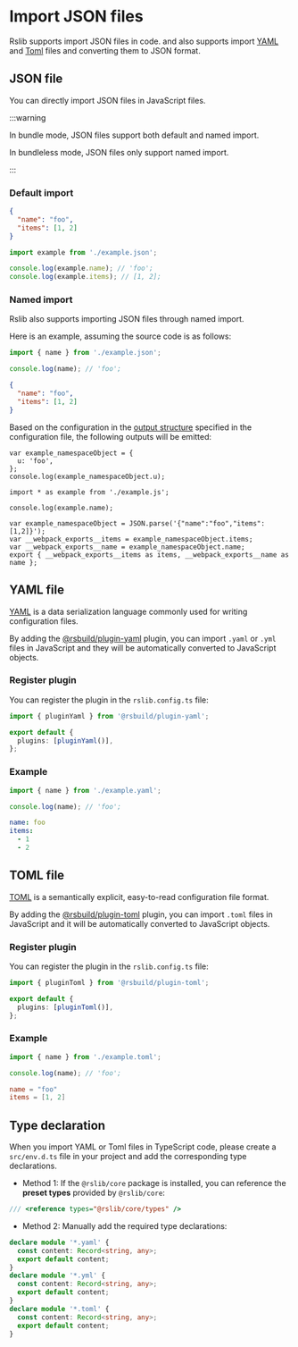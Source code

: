 # Import JSON files

Rslib supports import JSON files in code. and also supports import [YAML](https://yaml.org/) and [Toml](https://toml.io/en/) files and converting them to JSON format.

## JSON file

You can directly import JSON files in JavaScript files.

:::warning

In bundle mode, JSON files support both default and named import.

In bundleless mode, JSON files only support named import.

:::

### Default import

```json title="example.json"
{
  "name": "foo",
  "items": [1, 2]
}
```

```js title="index.js"
import example from './example.json';

console.log(example.name); // 'foo';
console.log(example.items); // [1, 2];
```

### Named import

Rslib also supports importing JSON files through named import.

Here is an example, assuming the source code is as follows:


<Tabs>
  <Tab label="src/index.ts">

```js
import { name } from './example.json';

console.log(name); // 'foo';
```

  </Tab>
  <Tab label="src/example.json">

```json
{
  "name": "foo",
  "items": [1, 2]
}
```

  </Tab>
</Tabs>

Based on the configuration in the [output structure](/guide/basic/output-structure) specified in the configuration file, the following outputs will be emitted:

<Tabs>
<Tab label="bundle">
<Tabs>
  <Tab label="dist/index.js">

```tsx
var example_namespaceObject = {
  u: 'foo',
};
console.log(example_namespaceObject.u);
```

  </Tab>
</Tabs>
</Tab>

<Tab label="bundleless">

<Tabs>
  <Tab label="dist/index.js">

```tsx
import * as example from './example.js';

console.log(example.name);
```

  </Tab>
  <Tab label="dist/example.js">

```tsx
var example_namespaceObject = JSON.parse('{"name":"foo","items":[1,2]}');
var __webpack_exports__items = example_namespaceObject.items;
var __webpack_exports__name = example_namespaceObject.name;
export { __webpack_exports__items as items, __webpack_exports__name as name };
```

  </Tab>
</Tabs>
</Tab>

</Tabs>

## YAML file

[YAML](https://yaml.org/) is a data serialization language commonly used for writing configuration files.

By adding the [@rsbuild/plugin-yaml](https://github.com/rspack-contrib/rsbuild-plugin-yaml) plugin, you can import `.yaml` or `.yml` files in JavaScript and they will be automatically converted to JavaScript objects.


<PackageManagerTabs command="add @rsbuild/plugin-yaml -D" />

### Register plugin

You can register the plugin in the `rslib.config.ts` file:

```ts title="rslib.config.ts"
import { pluginYaml } from '@rsbuild/plugin-yaml';

export default {
  plugins: [pluginYaml()],
};
```

### Example

<Tabs>
  <Tab label="src/index.ts">

```js
import { name } from './example.yaml';

console.log(name); // 'foo';
```

  </Tab>
  <Tab label="src/example.yaml">

```yaml
name: foo
items:
  - 1
  - 2
```

  </Tab>
</Tabs>

## TOML file

[TOML](https://toml.io/) is a semantically explicit, easy-to-read configuration file format.

By adding the [@rsbuild/plugin-toml](https://github.com/rspack-contrib/rsbuild-plugin-toml) plugin, you can import `.toml` files in JavaScript and it will be automatically converted to JavaScript objects.

<PackageManagerTabs command="add @rsbuild/plugin-toml -D" />

### Register plugin

You can register the plugin in the `rslib.config.ts` file:

```ts title="rslib.config.ts"
import { pluginToml } from '@rsbuild/plugin-toml';

export default {
  plugins: [pluginToml()],
};
```

### Example

<Tabs>
  <Tab label="src/index.ts">

```js
import { name } from './example.toml';

console.log(name); // 'foo';
```

  </Tab>
  <Tab label="src/example.toml">

```toml
name = "foo"
items = [1, 2]
```

  </Tab>
</Tabs>

## Type declaration

When you import YAML or Toml files in TypeScript code, please create a `src/env.d.ts` file in your project and add the corresponding type declarations.

- Method 1: If the `@rslib/core` package is installed, you can reference the **preset types** provided by `@rslib/core`:

```ts title="src/env.d.ts"
/// <reference types="@rslib/core/types" />
```

- Method 2: Manually add the required type declarations:

```ts title="src/env.d.ts"
declare module '*.yaml' {
  const content: Record<string, any>;
  export default content;
}
declare module '*.yml' {
  const content: Record<string, any>;
  export default content;
}
declare module '*.toml' {
  const content: Record<string, any>;
  export default content;
}
```
